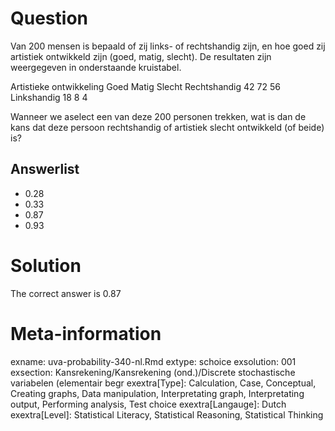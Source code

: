 Question
========

Van 200 mensen is bepaald of zij links- of rechtshandig zijn, en hoe goed zij artistiek ontwikkeld zijn (goed, matig, slecht). De resultaten zijn weergegeven in onderstaande kruistabel.

Artistieke ontwikkeling
Goed Matig Slecht
Rechtshandig 42 72 56
Linkshandig 18 8 4

Wanneer we aselect een van deze 200 personen trekken, wat is dan de kans dat deze persoon rechtshandig of artistiek slecht ontwikkeld (of beide) is? 

Answerlist
----------
* 0.28
* 0.33
* 0.87
* 0.93

Solution
========

The correct answer is  0.87 

Meta-information
================
exname: uva-probability-340-nl.Rmd 
extype: schoice 
exsolution: 001 
exsection: Kansrekening/Kansrekening (ond.)/Discrete stochastische variabelen (elementair begr
exextra[Type]: Calculation, Case, Conceptual, Creating graphs, Data manipulation, Interpretating graph, Interpretating output, Performing analysis, Test choice 
exextra[Langauge]: Dutch 
exextra[Level]: Statistical Literacy, Statistical Reasoning, Statistical Thinking 
